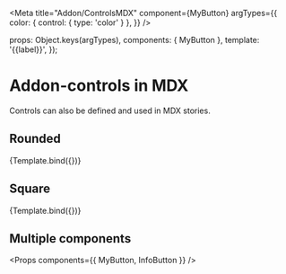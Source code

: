 
<Meta
  title="Addon/ControlsMDX"
  component={MyButton}
  argTypes={{
    color: { control: { type: 'color' } },
  }}
/>

  props: Object.keys(argTypes),
  components: { MyButton },
  template: '<my-button :color="color" :rounded="rounded">{{label}}</my-button>',
});

# Addon-controls in MDX

Controls can also be defined and used in MDX stories.

## Rounded

<Preview>
  <Story
    name="Rounded"
    args={{
      rounded: true,
      color: '#f00',
      label: 'A Button with rounded edges',
    }}
  >
    {Template.bind({})}
  </Story>
</Preview>

<Props story="Rounded" />

## Square

<Preview>
  <Story
    name="Square"
    args={{
      // rounded: false, test out default value handling
      color: '#00f',
      label: 'A Button with square edges',
    }}
  >
    {Template.bind({})}
  </Story>
</Preview>

<Props story="Square" />

## Multiple components

<Props components={{ MyButton, InfoButton }} />
